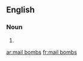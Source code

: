 ==English==

===Noun===
{{head|en|plural}}

# {{plural of|mail bomb|lang=en|nocat=1}}

[[ar:mail bombs]]
[[fr:mail bombs]]